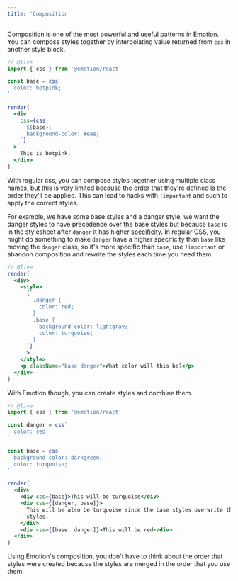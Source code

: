 ```yaml
---
title: 'Composition'
---
```


Composition is one of the most powerful and useful patterns in Emotion. You can compose styles together by interpolating value returned from `css` in another style block.

```jsx
// @live
import { css } from '@emotion/react'

const base = css`
  color: hotpink;
`

render(
  <div
    css={css`
      ${base};
      background-color: #eee;
    `}
  >
    This is hotpink.
  </div>
)
```

With regular css, you can compose styles together using multiple class names, but this is very limited because the order that they're defined is the order they'll be applied. This can lead to hacks with `!important` and such to apply the correct styles.

For example, we have some base styles and a danger style, we want the danger styles to have precedence over the base styles but because `base` is in the stylesheet after `danger` it has higher [specificity](https://developer.mozilla.org/en-US/docs/Web/CSS/Specificity). In regular CSS, you might do something to make `danger` have a higher specificity than `base` like moving the `danger` class, so it's more specific than `base`, use `!important` or abandon composition and rewrite the styles each time you need them.

```jsx
// @live
render(
  <div>
    <style>
      {`
        .danger {
          color: red;
        }
        .base {
          background-color: lightgray;
          color: turquoise;
        }
      `}
      >
    </style>
    <p className="base danger">What color will this be?</p>
  </div>
)
```

With Emotion though, you can create styles and combine them.

```jsx
// @live
import { css } from '@emotion/react'

const danger = css`
  color: red;
`

const base = css`
  background-color: darkgreen;
  color: turquoise;
`

render(
  <div>
    <div css={base}>This will be turquoise</div>
    <div css={[danger, base]}>
      This will be also be turquoise since the base styles overwrite the danger
      styles.
    </div>
    <div css={[base, danger]}>This will be red</div>
  </div>
)
```

Using Emotion's composition, you don't have to think about the order that styles were created because the styles are merged in the order that you use them.
